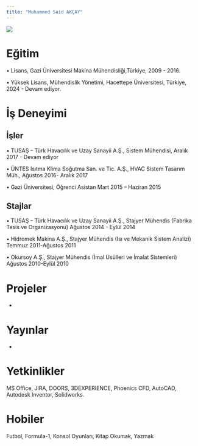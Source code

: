 ```yaml
---
title: "Muhammed Said AKÇAY"
---
```


![](images/clipboard-2407444076.png){fig-align="center"}

# Eğitim

• Lisans, Gazi Üniversitesi Makina Mühendisliği,Türkiye, 2009 - 2016.

• Yüksek Lisans, Mühendislik Yönetimi, Hacettepe Üniversitesi, Türkiye, 2024 - Devam ediyor.

# İş Deneyimi

## İşler

• TUSAŞ – Türk Havacılık ve Uzay Sanayii A.Ş., Sistem Mühendisi, Aralık 2017 - Devam ediyor

• ÜNTES Isıtma Klima Soğutma San. ve Tic. A.Ş., HVAC Sistem Tasarım Müh., Ağustos 2016- Aralık 2017

• Gazi Üniversitesi, Öğrenci Asistan Mart 2015 – Haziran 2015

## Stajlar

• TUSAŞ – Türk Havacılık ve Uzay Sanayii A.Ş., Stajyer Mühendis (Fabrika Tesis ve Organizasyonu) Ağustos 2014 - Eylül 2014

• Hidromek Makina A.Ş., Stajyer Mühendis (Isı ve Mekanik Sistem Analizi) Temmuz 2011-Ağustos 2011

• Okursoy A.Ş., Stajyer Mühendis (İmal Usülleri ve İmalat Sistemleri) Ağustos 2010-Eylül 2010

# Projeler

-   

# Yayınlar

-   

# Yetkinlikler

MS Office, JIRA, DOORS, 3DEXPERIENCE, Phoenics CFD, AutoCAD, Autodesk Inventor, Solidworks.

# Hobiler

Futbol, Formula-1, Konsol Oyunları, Kitap Okumak, Yazmak
